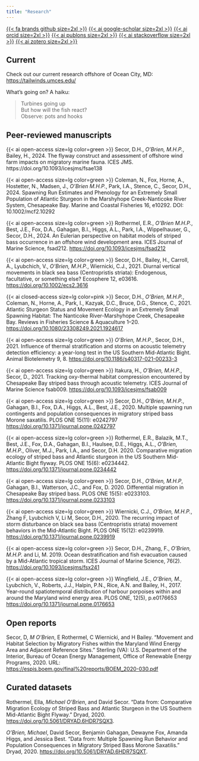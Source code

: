 ```yaml
---
title: "Research"
---
```


[{{< fa brands github size=2xl >}}](https://github.com/mhpob) [{{< ai google-scholar size=2xl >}}](https://scholar.google.com/citations?user=IMIq9P4AAAAJ&hl=en) [{{< ai orcid size=2xl >}}](https://orcid.org/0000-0003-1420-6395) [{{< ai publons size=2xl >}}](https://www.webofscience.com/wos/author/record/ABF-9080-2021) [{{< ai stackoverflow size=2xl >}}](https://stackoverflow.com/users/7496818/mike-obrien) [{{< ai zotero size=2xl >}}](https://www.zotero.org/mhpobrien) 

## Current

Check out our current research offshore of Ocean City, MD:\
[https://tailwinds.umces.edu/](https://tailwinds.umces.edu/)

What's going on? A haiku:

> Turbines going up\
  But how will the fish react?\
  Observe: pots and hooks

## Peer-reviewed manuscripts

{{< ai open-access size=lg color=green >}} Secor, D.H., *O’Brien, M.H.P.*, Bailey, H., 2024. The flyway construct and assessment of offshore wind farm impacts on migratory marine fauna. ICES JMS. https://doi.org/10.1093/icesjms/fsae138

{{< ai open-access size=lg color=green >}} Coleman, N., Fox, Horne, A., Hostetter, N., Madsen, J., *O'Brien M.H.P.*, Park, I.A., Stence, C., Secor, D.H., 2024. Spawning Run Estimates and Phenology for an Extremely Small Population of Atlantic Sturgeon in the Marshyhope Creek-Nanticoke River System, Chesapeake Bay. Marine and Coastal Fisheries 16, e10292. DOI: 10.1002/mcf2.10292

{{< ai open-access size=lg color=green >}} Rothermel, E.R., *O'Brien M.H.P.*, Best, J.E., Fox, D.A., Gahagan, B.I., Higgs, A.L., Park, I.A., Wippelhauser, G., Secor, D.H., 2024. An Eulerian perspective on habitat models of striped bass occurrence in an offshore wind development area. ICES Journal of Marine Science, fsad212. [https://doi.org/10.1093/icesjms/fsad212](https://doi.org/10.1093/icesjms/fsad212)

{{< ai open-access size=lg color=green >}} Secor, D.H., Bailey, H., Carroll, A., Lyubchich, V., *O'Brien, M.H.P.*, Wiernicki, C.J., 2021. Diurnal vertical movements in black sea bass (Centropristis striata): Endogenous, facultative, or something else? Ecosphere 12, e03616. [https://doi.org/10.1002/ecs2.3616](https://doi.org/10.1002/ecs2.3616)

{{< ai closed-access size=lg color=pink >}} Secor, D.H., *O’Brien, M.H.P.*, Coleman, N., Horne, A., Park, I., Kazyak, D.C., Bruce, D.G., Stence, C., 2021. Atlantic Sturgeon Status and Movement Ecology in an Extremely Small Spawning Habitat: The Nanticoke River-Marshyhope Creek, Chesapeake Bay. Reviews in Fisheries Science & Aquaculture 1–20. [https://doi.org/10.1080/23308249.2021.1924617](https://doi.org/10.1080/23308249.2021.1924617)

{{< ai open-access size=lg color=green >}} *O’Brien, M.H.P.*, Secor, D.H., 2021. Influence of thermal stratification and storms on acoustic telemetry detection efficiency: a year-long test in the US Southern Mid-Atlantic Bight. Animal Biotelemetry 9, 8. [https://doi.org/10.1186/s40317-021-00233-3](https://doi.org/10.1186/s40317-021-00233-3)

{{< ai open-access size=lg color=green >}} Itakura, H., *O’Brien, M.H.P.*, Secor, D., 2021. Tracking oxy-thermal habitat compression encountered by Chesapeake Bay striped bass through acoustic telemetry. ICES Journal of Marine Science fsab009. [https://doi.org/10.1093/icesjms/fsab009](https://doi.org/10.1093/icesjms/fsab009)

{{< ai open-access size=lg color=green >}} Secor, D.H., *O’Brien, M.H.P.*, Gahagan, B.I., Fox, D.A., Higgs, A.L., Best, J.E., 2020. Multiple spawning run contingents and population consequences in migratory striped bass Morone saxatilis. PLOS ONE 15(11): e0242797 [https://doi.org/10.1371/journal.pone.0242797](https://doi.org/10.1371/journal.pone.0242797)

{{< ai open-access size=lg color=green >}} Rothermel, E.R., Balazik, M.T., Best, J.E., Fox, D.A., Gahagan, B.I., Haulsee, D.E., Higgs, A.L., *O’Brien, M.H.P.*, Oliver, M.J., Park, I.A., and Secor, D.H. 2020. Comparative migration ecology of striped bass and Atlantic sturgeon in the US Southern Mid-Atlantic Bight flyway. PLOS ONE 15(6): e0234442. [https://doi.org/10.1371/journal.pone.0234442](https://doi.org/10.1371/journal.pone.0234442)

{{< ai open-access size=lg color=green >}} Secor, D.H., *O'Brien, M.H.P*, Gahagan, B.I., Watterson, J.C., and Fox, D. 2020. Differential migration in Chesapeake Bay striped bass. PLOS ONE 15(5): e0233103. [https://doi.org/10.1371/journal.pone.0233103](https://doi.org/10.1371/journal.pone.0233103)

{{< ai open-access size=lg color=green >}} Wiernicki, C.J., *O’Brien, M.H.P.*, Zhang F, Lyubchich V, Li M, Secor, D.H., 2020. The recurring impact of storm disturbance on black sea bass (Centropristis striata) movement behaviors in the Mid-Atlantic Bight. PLOS ONE 15(12): e0239919. [https://doi.org/10.1371/journal.pone.0239919](https://doi.org/10.1371/journal.pone.0239919)

{{< ai open-access size=lg color=green >}} Secor, D.H., Zhang, F., *O’Brien, M.H.P.* and Li, M. 2019. Ocean destratification and fish evacuation caused by a Mid-Atlantic tropical storm. ICES Journal of Marine Science, 76(2). [https://doi.org/10.1093/icesjms/fsx241](https://doi.org/10.1093/icesjms/fsx241)

{{< ai open-access size=lg color=green >}} Wingfield, J.E., *O’Brien, M.*, Lyubchich, V., Roberts, J.J., Halpin, P.N., Rice, A.N. and Bailey, H., 2017. Year-round spatiotemporal distribution of harbour porpoises within and around the Maryland wind energy area. PLOS ONE, 12(5), p.e0176653 [https://doi.org/10.1371/journal.pone.0176653](https://doi.org/10.1371/journal.pone.0176653)

## Open reports
Secor, D, *M O’Brien*, E Rothermel, C Wiernicki, and H Bailey. “Movement and Habitat Selection by Migratory Fishes within the Maryland Wind Energy Area and Adjacent Reference Sites.” Sterling (VA): U.S. Department of the Interior, Bureau of Ocean Energy Management, Office of Renewable Energy Programs, 2020. URL: [https://espis.boem.gov/final%20reports/BOEM_2020-030.pdf](https://espis.boem.gov/final%20reports/BOEM_2020-030.pdf)


## Curated datasets
Rothermel, Ella, *Michael O’Brien*, and David Secor. “Data from: Comparative Migration Ecology of Striped Bass and Atlantic Sturgeon in the US Southern Mid-Atlantic Bight Flyway.” Dryad, 2020. [https://doi.org/10.5061/DRYAD.6HDR7SQX3](https://doi.org/10.5061/DRYAD.6HDR7SQX3).

*O’Brien, Michael*, David Secor, Benjamin Gahagan, Dewayne Fox, Amanda Higgs, and Jessica Best. “Data from: Multiple Spawning Run Behavior and Population Consequences in Migratory Striped Bass Morone Saxatilis.” Dryad, 2020. [https://doi.org/10.5061/DRYAD.6HDR7SQXT](https://doi.org/10.5061/DRYAD.6HDR7SQXT).
